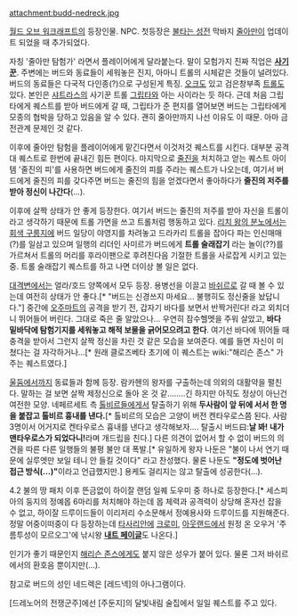 attachment:budd-nedreck.jpg

[[월드 오브 워크래프트]]의 등장인물. NPC. 첫등장은 [[불타는 성전]] 막바지 [[줄아만]]이 업데이트 되었을 때 추가되었다.

자칭 '줄아만 탐험가' 라면서 플레이어에게 달라붙는다. 말이 모험가지 진짜 직업은 '''[[사기꾼]]'''. 주변에는 버드와 동료들이 세워놓은 진지, 아마니 트롤의 시체같은 것들이 널려있다. 버드의 동료들은 다국적 다인종(?)으로 구성된게 특징. [[오크]]도 있고 검은창부족 [[트롤]]도 있다. 본인은 [[샤트라스]]의 사기꾼 트롤 [[그립타]]와 아는 사이라는 듯 하다. 근데 처음 그립타에게 퀘스트를 받아 버드에게 갈 때, 그립타가 준 편지를 열어보면 버드는 그립타에게 모종의 협박을 당하고 있음을 알 수 있다. 괜히 줄아만까지 나선 이유도 이 때문. 아마 금전관계 문제인 것 같다.

이후에 줄아만 탐험을 플레이어에게 맡긴다면서 이것저것 퀘스트를 시킨다. 대부분 공격대 퀘스트로 한번에 끝내긴 힘든 편이다. 마지막으로 [[줄진]]을 처치하고 얻는 퀘스트 아이템 '줄진의 피'를 사용하면 버드에게 줄진의 피를 주라는 퀘스트가 나오는데, 여기서 버드에게 줄진의 피를 갖다주면 버드는 줄진의 힘을 얻겠다면서 좋아하다가 '''줄진의 저주를 받아 정신이 나간다'''(...).

이후에 살짝 상태가 안 좋게 등장한다. 여기서 버드는 줄진의 저주를 받아 자신을 트롤이라고 생각하기 때문에 트롤 가면을 쓰고 트롤처럼 행동하고 있다. [[리치 왕의 분노]]에서는 [[회색 구릉지]]에 버드 일당이 야영지를 차려놓고 드라카리 트롤을 잡아다 파는 인신매매(?)를 일삼고 있으며 일행의 리더인 사미르가 버드에게 '''트롤 술래잡기''' 라는 놀이(??)를 가르쳐서 트롤의 머리를 후라이팬으로 후려친다음 기절한 트롤을 사로잡게 시키고 있는 중. 트롤 술래잡기 퀘스트를 하고 나면 더이상 볼 일은 없다.

[[대격변]]에서는 얼라/호드 양쪽에서 모두 등장. 용병선을 이끌고 [[바쉬르]]로 갈 때 볼 수 있는데 여전히 상태가 안 좋다.[* "버드는 신경쓰지 마세요... 불행히도 정신줄을 놨답니다."] 중간에 [[오주마트]]의 공격을 받기 전, 갑자기 바다를 보면서 반짝거린다! 라고 외치더니 뛰어들어 버린다. 그대로 죽은 줄 알았으나... 우연히 잠수헬멧을 주워 살았고, '''바다 밑바닥에 탐험기지를 세워놓고 해적 보물을 긁어모으려고 한다'''. 여기선 바다에 뛰어들 때 충격을 받아서 그런지 살짝 정신을 차린 것 같은 모습을 보여준다. 예를 들면 자신이 미쳤다는 걸 자각하거나...[* 원래 클로즈베타 초기에 이 퀘스트는 wiki:"해리슨 존스" 가 주는 퀘스트였다.]

[[울둠]]에서까지 동료들과 함께 등장. 람카헨의 왕자를 구출하는데 의외의 대활약을 펼친다. 말하는 걸 보면 살짝 제정신으로 돌아 온 것 같........긴 하지만 아직도 정상이 아닌건 여전한 모양. 네페르세트 측 [[톨비르]]들에게서 탈출하기 위해 '''두사람이 앞 뒤에 서서 한 명을 붙잡고 톨비르 흉내를 낸다.'''[* 톨비르의 모습은 고양이 버전 켄타우로스쯤 된다. 사람 3명이서 어거지로 켄타우로스 흉내를 낸다고 생각해보자…. 탈출시 버드曰:'''날 봐! 내가 맨타우로스가 되었다니!'''라며 개드립을 친다.] 다른 의견이 없어서 할 수 없이 버드의 의견을 따른 다른 일행들의 불평 불만 대 폭발.[* 유일하게 왕자 나둔은 "불이 나서 연기 때문에 실루엣만 보일 테니 안 들킬 것이다" 라고 찬성했다. 물론 나둔도 '''"정도에 벗어난 접근 방식(...)"'''이라고 언급했지만.] 용케도 걸리지는 않고 탈출에 성공한다(…).

4.2 불의 땅 패치 이후 뜬금없이 하이잘 랜덤 일퀘 도우미 중 하나로 등장한다.[* 세스피아의 둥지의 정예몹 6마리를 처치해야 하는데 몹 체력과 공격력이 상당해 혼자선 잡을 수 없고, 하이잘 드루이드들이 이리저리 수소문해서 정예용사와 드루이드를 지원해준다. 정말 어중이떠중이 다 등장하는데 [[타사리안]]에 [[크로미]], [[아웃랜드]]에서 원정 온 오우거 '주름투성이 모르오그'에 낚시왕 '''[[내트 페이글]]'''도 나온다.]

인기가 좋기 때문인지 [[해리슨 존스]]에게도 붙지 않은 성우가 붙어 있다. 물론 그저 바쉬르에서의 환호음 뿐이지만(…).

참고로 버드의 성인 네드렉은 [레드넥]의 아나그램이다.

[드레노어의 전쟁군주]에선 [주둔지]의 달빛내림 술집에서 일일 퀘스트를 주고 있다.
